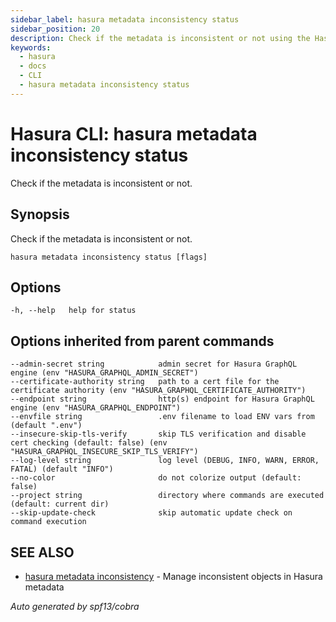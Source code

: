 ```yaml
---
sidebar_label: hasura metadata inconsistency status
sidebar_position: 20
description: Check if the metadata is inconsistent or not using the Hasura CLI
keywords:
  - hasura
  - docs
  - CLI
  - hasura metadata inconsistency status
---
```


# Hasura CLI: hasura metadata inconsistency status

Check if the metadata is inconsistent or not.

## Synopsis

Check if the metadata is inconsistent or not.

    hasura metadata inconsistency status [flags]

## Options

    -h, --help   help for status

## Options inherited from parent commands

    --admin-secret string            admin secret for Hasura GraphQL engine (env "HASURA_GRAPHQL_ADMIN_SECRET")
    --certificate-authority string   path to a cert file for the certificate authority (env "HASURA_GRAPHQL_CERTIFICATE_AUTHORITY")
    --endpoint string                http(s) endpoint for Hasura GraphQL engine (env "HASURA_GRAPHQL_ENDPOINT")
    --envfile string                 .env filename to load ENV vars from (default ".env")
    --insecure-skip-tls-verify       skip TLS verification and disable cert checking (default: false) (env "HASURA_GRAPHQL_INSECURE_SKIP_TLS_VERIFY")
    --log-level string               log level (DEBUG, INFO, WARN, ERROR, FATAL) (default "INFO")
    --no-color                       do not colorize output (default: false)
    --project string                 directory where commands are executed (default: current dir)
    --skip-update-check              skip automatic update check on command execution

## SEE ALSO

- [hasura metadata inconsistency](/graphql/core/hasura-cli/hasura_metadata_inconsistency) - Manage inconsistent objects in Hasura metadata

_Auto generated by spf13/cobra_
